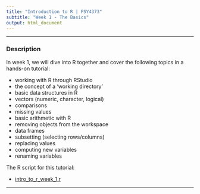 ---
title: "Introduction to R | PSY4373"
subtitle: "Week 1 - The Basics"
output: html_document
---

---

### Description

In week 1, we will dive into R together and cover the following topics in a hands-on tutorial:

- working with R through RStudio
- the concept of a 'working directory'
- basic data structures in R
- vectors (numeric, character, logical)
- comparisons
- missing values
- basic arithmetic with R
- removing objects from the workspace
- data frames
- subsetting (selecting rows/columns)
- replacing values
- computing new variables
- renaming variables

The R script for this tutorial:

- [intro_to_r_week_1.r](https://www.dropbox.com/s/396zab45v3x6f78/intro_to_r_week_1.r?dl=1)

---
